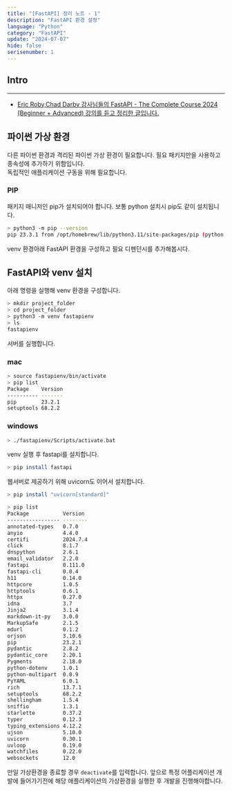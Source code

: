 ```yaml
---
title: "[FastAPI] 정리 노트 - 1"
description: "FastAPI 환경 설정"
language: "Python"
category: "FastAPI"
update: "2024-07-07"
hide: false
serisenumber: 1
---
```

## Intro
---
- [Eric Roby,Chad Darby 강사님들의 FastAPI - The Complete Course 2024 (Beginner + Advanced) 강의를 듣고 정리한 글입니다.](https://www.udemy.com/course/fastapi-the-complete-course/?couponCode=KEEPLEARNING)

## 파이썬 가상 환경
다른 파이썬 환경과 격리된 파이썬 가상 환경이 필요합니다. 필요 패키지만을 사용하고 종속성에 추가하기 위함입니다.  
독립적인 애플리케이션 구동을 위해 필요합니다.

### PIP
패키지 매니저인 pip가 설치되어야 합니다. 보통 python 설치시 pip도 같이 설치됩니다.

```bash
> python3 -m pip --version
pip 23.3.1 from /opt/homebrew/lib/python3.11/site-packages/pip (python 3.11)
```

venv 환경아래 FastAPI 환경을 구성하고 필요 디펜던시를 추가해봅시다.

## FastAPI와 venv 설치

아래 명령을 실행해 venv 환경을 구성합니다.

```bash
> mkdir project_folder
> cd project_folder
> python3 -m venv fastapienv
> ls
fastapienv
```

서버를 실행합니다.

### mac

```bash
> source fastapienv/bin/activate
> pip list
Package    Version
---------- -------
pip        23.2.1
setuptools 68.2.2
```

### windows

```bash
> ./fastapienv/Scripts/activate.bat
```

venv 실행 후 fastapi를 설치합니다.

```bash
> pip install fastapi
```

웹서버로 제공하기 위해 uvicorn도 이어서 설치합니다.

```bash
> pip install "uvicorn[standard]"

> pip list
Package           Version
----------------- --------
annotated-types   0.7.0
anyio             4.4.0
certifi           2024.7.4
click             8.1.7
dnspython         2.6.1
email_validator   2.2.0
fastapi           0.111.0
fastapi-cli       0.0.4
h11               0.14.0
httpcore          1.0.5
httptools         0.6.1
httpx             0.27.0
idna              3.7
Jinja2            3.1.4
markdown-it-py    3.0.0
MarkupSafe        2.1.5
mdurl             0.1.2
orjson            3.10.6
pip               23.2.1
pydantic          2.8.2
pydantic_core     2.20.1
Pygments          2.18.0
python-dotenv     1.0.1
python-multipart  0.0.9
PyYAML            6.0.1
rich              13.7.1
setuptools        68.2.2
shellingham       1.5.4
sniffio           1.3.1
starlette         0.37.2
typer             0.12.3
typing_extensions 4.12.2
ujson             5.10.0
uvicorn           0.30.1
uvloop            0.19.0
watchfiles        0.22.0
websockets        12.0
```

만일 가상환경을 종료할 경우 `deactivate`를 입력합니다. 앞으로 특정 어플리케이션 개발에 들어가기전에 해당 애플리케이션의 가상환경을 실행한 후 개발을 진행해야합니다.